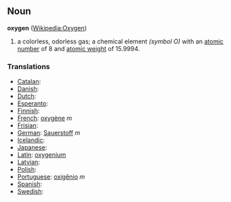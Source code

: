 == Noun ==
'''oxygen''' ([[en:Oxygen|Wikipedia:Oxygen]])

# a colorless, odorless gas; a chemical element ''(symbol O)'' with an [[atomic number]] of 8 and [[atomic weight]] of 15.9994.

===Translations===
*[[Catalan]]: [[]] 
*[[Danish]]: [[]]
*[[Dutch]]: [[]] 
*[[Esperanto]]: [[]]
*[[Finnish]]: [[]]
*[[French]]: [[oxygène]] ''m''
*[[Frisian]]: [[]]
*[[German]]: [[Sauerstoff]] ''m''
*[[Icelandic]]: [[]]
*[[Japanese]]: [[]]
*[[Latin]]: [[oxygenium]]
*[[Latvian]]: [[]]
*[[Polish]]: [[]]
*[[Portuguese]]: [[oxigênio]] ''m''
*[[Spanish]]: [[]] 
*[[Swedish]]: [[]]